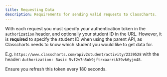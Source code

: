 ```yaml
---
title: Requesting Data
description: Requirements for sending valid requests to ClassCharts.
---
```



With each request you must specify your authentication token in the `authorization` header, and optionally your student ID in the URL. However, it is **required** to specify the student ID when using the parent API, as Classcharts needs to know which student you would like to get data for.

E.g. `https://www.classcharts.com/apiv2student/activity/2339528` with the header: `Authorization: Basic 5vf2v7n5uk9jftrxaarrik39vk6yjm48`.

<Aside>Ensure you refresh this token every 180 seconds.</Aside>
